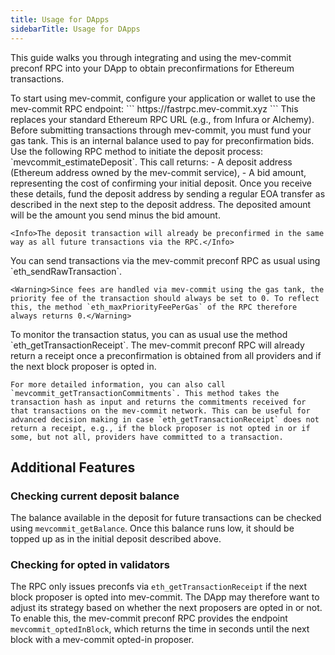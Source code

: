 ```yaml
---
title: Usage for DApps
sidebarTitle: Usage for DApps
---
```


This guide walks you through integrating and using the mev-commit preconf RPC into your DApp to obtain preconfirmations for Ethereum transactions.

<Steps>
  <Step title="Point your application to the mev-commit RPC">
    To start using mev-commit, configure your application or wallet to use the mev-commit RPC endpoint:
    ```
    https://fastrpc.mev-commit.xyz
    ```
    This replaces your standard Ethereum RPC URL (e.g., from Infura or Alchemy).
  </Step>
  <Step title="Deposit funds in the gas tank">
    Before submitting transactions through mev-commit, you must fund your gas tank. This is an internal balance used to pay for preconfirmation bids. Use the following RPC method to initiate the deposit process: `mevcommit_estimateDeposit`. This call returns:
    - A deposit address (Ethereum address owned by the mev-commit service),
    - A bid amount, representing the cost of confirming your initial deposit.
    Once you receive these details, fund the deposit address by sending a regular EOA transfer as described in the next step to the deposit address. The deposited amount will be the amount you send minus the bid amount.
    
    <Info>The deposit transaction will already be preconfirmed in the same way as all future transactions via the RPC.</Info>
  </Step>
  <Step title="Submit transactions">
    You can send transactions via the mev-commit preconf RPC as usual using `eth_sendRawTransaction`.
    
    <Warning>Since fees are handled via mev-commit using the gas tank, the priority fee of the transaction should always be set to 0. To reflect this, the method `eth_maxPriorityFeePerGas` of the RPC therefore always returns 0.</Warning>
  </Step>
  <Step title="Monitor preconf status">
    To monitor the transaction status, you can as usual use the method `eth_getTransactionReceipt`. The mev-commit preconf RPC will already return a receipt once a preconfirmation is obtained from all providers and if the next block proposer is opted in.

    For more detailed information, you can also call `mevcommit_getTransactionCommitments`. This method takes the transaction hash as input and returns the commitments received for that transactions on the mev-commit network. This can be useful for advanced decision making in case `eth_getTransactionReceipt` does not return a receipt, e.g., if the block proposer is not opted in or if some, but not all, providers have committed to a transaction.
  </Step>
</Steps>

## Additional Features
### Checking current deposit balance
The balance available in the deposit for future transactions can be checked using `mevcommit_getBalance`. Once this balance runs low, it should be topped up as in the initial deposit described above.

### Checking for opted in validators
The RPC only issues preconfs via `eth_getTransactionReceipt` if the next block proposer is opted into mev-commit. The DApp may therefore want to adjust its strategy based on whether the next proposers are opted in or not. To enable this, the mev-commit preconf RPC provides the endpoint `mevcommit_optedInBlock`, which returns the time in seconds until the next block with a mev-commit opted-in proposer.
